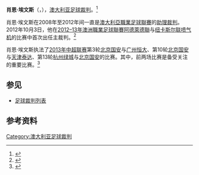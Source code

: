 {{noteTA
|G1=足球
}}
{{Infobox football official
| name                = 肖恩·埃文斯<br>Shaun Evans 
| fullname            = Shaun Evans 
| dateofbirth         = 1987
| cityofbirth         = [[墨爾本|墨爾本]]
| countryofbirth      = {{AUS}}
| death_date          = 
| death_place         = 
| otheroccupation     = 
| years               = 2008－2012<br>2012－
| league              = [[澳大利亞職業足球聯賽|澳大利亞職業足球聯賽]]<br>[[澳大利亞職業足球聯賽|澳大利亞職業足球聯賽]]
| role                = [[助理裁判|助理裁判]]<br>[[足球裁判|主裁判]]
| internationalyears  = 
| confederation       = 
| internationalrole   = 
}}

'''肖恩·埃文斯'''（{{lang-en|'''Shaun Evans'''}}，{{bd|1987年||}}），[[澳大利亚|澳大利亚]][[足球裁判|足球裁判]]。<ref>{{cite web|url=http://www.footballaustralia.com.au/misc/referee-profiles/mtbfh5micaun1gj544d2dqhp2 |accessdate={{start date|2015|07|30}}|title=HAL Referee profiles|publisher=Football Federation Australia}}</ref>

肖恩·埃文斯在2008年至2012年间一直是[[澳大利亞職業足球聯賽|澳大利亞職業足球聯賽]]的[[助理裁判|助理裁判]]。2012年10月3日，他在[[2012–13年澳洲職業足球聯賽|2012–13年澳洲職業足球聯賽]][[阿德萊德聯|阿德萊德聯]]与[[纽卡斯尔联喷气机|纽卡斯尔联喷气机]]的比赛中首次出任主裁判。<ref>{{cite web|title=S. EVANS|url=http://de.soccerway.com/referees/shaun-evans/63767/matches/|publisher=Soccerway|accessdate=2013-06-27}}</ref>

肖恩·埃文斯执法了[[2013年中超联赛|2013年中超联赛]]第3轮[[北京国安|北京国安]]与[[广州恒大|广州恒大]]、第10轮[[北京国安|北京国安]]与[[天津泰达|天津泰达]]、第13轮[[杭州绿城|杭州绿城]]与[[北京国安|北京国安]]的比赛。其中，前两场比赛是备受关注的重要比赛。<ref>{{cite web|url=http://www.ultimatealeague.com/referee_detail.php?referee_id=35|accessdate={{start date|2015|07|30}}|title=Shaun Evans , Australia Referee|publisher=Hamson Design Group | work=Ultimate A-League}}</ref>

==参见==
* [[足球裁判列表|足球裁判列表]]

==参考资料==
{{reflist}}

{{2013年中国足球联赛裁判}}
{{2014年中国足球联赛裁判}}
{{DEFAULTSORT:Evans, Shaun}}

[[Category:澳大利亚足球裁判|Category:澳大利亚足球裁判]]